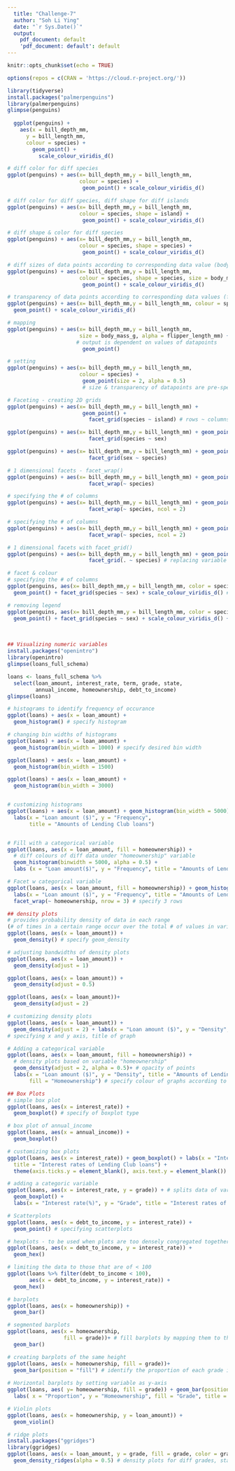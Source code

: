 ---
  title: "Challenge-7"
  author: "Soh Li Ying"
  date: "`r Sys.Date()`"
  output:
    pdf_document: default
    'pdf_document: default': default
---
  
```{r setup, include=FALSE}
knitr::opts_chunk$set(echo = TRUE)
```
  
```{r, eval=T,echo=TRUE}
options(repos = c(CRAN = 'https://cloud.r-project.org/'))

library(tidyverse)
install.packages("palmerpenguins")
library(palmerpenguins)
glimpse(penguins)
  
  ggplot(penguins) +
    aes(x = bill_depth_mm, 
      y = bill_length_mm,
      colour = species) +
        geom_point() + 
          scale_colour_viridis_d()

# diff color for diff species
ggplot(penguins) + aes(x= bill_depth_mm,y = bill_length_mm,
                       colour = species) + 
                        geom_point() + scale_colour_viridis_d()

# diff color for diff species, diff shape for diff islands
ggplot(penguins) + aes(x= bill_depth_mm,y = bill_length_mm,
                       colour = species, shape = island) + 
                        geom_point() + scale_colour_viridis_d()

# diff shape & color for diff species
ggplot(penguins) + aes(x= bill_depth_mm,y = bill_length_mm,
                       colour = species, shape = species) + 
                        geom_point() + scale_colour_viridis_d()

# diff sizes of data points according to corresponding data value (body mass)
ggplot(penguins) + aes(x= bill_depth_mm,y = bill_length_mm,
                       colour = species, shape = species, size = body_mass_g) + 
                        geom_point() + scale_colour_viridis_d()

# transparency of data points according to corresponding data values (flipper length)
ggplot(penguins) + aes(x= bill_depth_mm,y = bill_length_mm, colour = species, shape = species, size = body_mass_g, alpha = flipper_length_mm) +
  geom_point() + scale_colour_viridis_d()

# mapping
ggplot(penguins) + aes(x= bill_depth_mm,y = bill_length_mm,
                       size = body_mass_g, alpha = flipper_length_mm) + 
                      # output is dependent on values of datapoints
                        geom_point() 

# setting
ggplot(penguins) + aes(x= bill_depth_mm,y = bill_length_mm,
                       colour = species) + 
                        geom_point(size = 2, alpha = 0.5) 
                        # size & transparency of datapoints are pre-specified 

# Faceting - creating 2D grids
ggplot(penguins) + aes(x= bill_depth_mm,y = bill_length_mm) + 
                        geom_point() + 
                          facet_grid(species ~ island) # rows ~ columns 

ggplot(penguins) + aes(x= bill_depth_mm,y = bill_length_mm) + geom_point() + 
                          facet_grid(species ~ sex)

ggplot(penguins) + aes(x= bill_depth_mm,y = bill_length_mm) + geom_point() + 
                          facet_grid(sex ~ species)

# 1 dimensional facets - facet_wrap()
ggplot(penguins) + aes(x= bill_depth_mm,y = bill_length_mm) + geom_point() + 
                          facet_wrap(~ species)

# specifying the # of columns 
ggplot(penguins) + aes(x= bill_depth_mm,y = bill_length_mm) + geom_point() + 
                          facet_wrap(~ species, ncol = 2)

# specifying the # of columns 
ggplot(penguins) + aes(x= bill_depth_mm,y = bill_length_mm) + geom_point() + 
                          facet_wrap(~ species, ncol = 2)

# 1 dimensional facets with facet_grid()
ggplot(penguins) + aes(x= bill_depth_mm,y = bill_length_mm) + geom_point() + 
                          facet_grid(. ~ species) # replacing variable with "." 

# facet & colour
# specifying the # of columns 
ggplot(penguins, aes(x= bill_depth_mm,y = bill_length_mm, color = species)) +
  geom_point() + facet_grid(species ~ sex) + scale_colour_viridis_d() # diff colours for diff rows (diff species)

# removing legend 
ggplot(penguins, aes(x= bill_depth_mm,y = bill_length_mm, color = species)) +
  geom_point() + facet_grid(species ~ sex) + scale_colour_viridis_d() + guides(color = "none") 

```
<br>

```{r, eval=T,echo=TRUE}
## Visualizing numeric variables
install.packages("openintro")
library(openintro)
glimpse(loans_full_schema)

loans <- loans_full_schema %>%
  select(loan_amount, interest_rate, term, grade, state, 
         annual_income, homeownership, debt_to_income)
glimpse(loans)

# histograms to identify frequency of occurance
ggplot(loans) + aes(x = loan_amount) +
  geom_histogram() # specify histogram

# changing bin widths of histograms
ggplot(loans) + aes(x = loan_amount) +
  geom_histogram(bin_width = 1000) # specify desired bin width

ggplot(loans) + aes(x = loan_amount) +
  geom_histogram(bin_width = 1500)

ggplot(loans) + aes(x = loan_amount) +
  geom_histogram(bin_width = 3000)


# customizing histograms 
ggplot(loans) + aes(x = loan_amount) + geom_histogram(bin_width = 5000) +
  labs(x = "Loan amount ($)", y = "Frequency", 
       title = "Amounts of Lending Club loans")


# Fill with a categorical variable 
ggplot(loans, aes(x = loan_amount, fill = homeownership)) + 
  # diff colours of diff data under "homeownership" variable
  geom_histogram(binwidth = 5000, alpha = 0.5) + 
  labs (x = "Loan amount($)", y = "Frequency", title = "Amounts of Lending Club loans")

# Facet w categorical variable 
ggplot(loans, aes(x = loan_amount, fill = homeownership)) + geom_histogram(binwidth = 5000) +
  labs(x = "Loan amount ($)", y = "Frequency", title = "Amounts of Lending Club loans" ) + 
  facet_wrap(~ homeownership, nrow = 3) # specify 3 rows 

## density plots 
# provides probability density of data in each range 
(# of times in a certain range occur over the total # of values in variable)
ggplot(loans, aes(x = loan_amount)) + 
  geom_density() # specify geom_density 

# adjusting bandwidths of density plots 
ggplot(loans, aes(x = loan_amount)) + 
  geom_density(adjust = 1)

ggplot(loans, aes(x = loan_amount)) + 
  geom_density(adjust = 0.5)

ggplot(loans, aes(x = loan_amount))+
  geom_density(adjust = 2)

# customizing density plots 
ggplot(loans, aes(x = loan_amount)) + 
  geom_density(adjust = 2) + labs(x = "Loan amount ($)", y = "Density", title = "Amounts of Lending Club loans")
# specifying x and y axis, title of graph

# Adding a categorical variable
ggplot(loans, aes(x = loan_amount, fill = homeownership)) + 
  # density plots based on variable "homeownership"
  geom_density(adjust = 2, alpha = 0.5)+ # opacity of points  
  labs(x = "Loan amount ($)", y = "Density", title = "Amounts of Lending Club loans", 
       fill = "Homeownership") # specify colour of graphs according to "Homeownership" types

## Box Plots
# simple box plot 
ggplot(loans, aes(x = interest_rate)) + 
  geom_boxplot() # specify of boxplot type 

# box plot of annual_income 
ggplot(loans, aes(x = annual_income)) +
  geom_boxplot()

# customizing box plots
ggplot(loans, aes(x = interest_rate)) + geom_boxplot() + labs(x = "Interest Rate (%)", y = NULL, 
  title = "Interest rates of Lending Club loans") + 
  theme(axis.ticks.y = element_blank(), axis.text.y = element_blank())

# adding a categoric variable 
ggplot(loans, aes(x = interest_rate, y = grade)) + # splits data of varying grades into individual boxplots
  geom_boxplot() + 
  labs(x = "Interest rate(%)", y = "Grade", title = "Interest rates of Lending Club loans")

# Scatterplots 
ggplot(loans, aes(x = debt_to_income, y = interest_rate)) + 
  geom_point() # specifying scatterplots

# hexplots - to be used when plots are too densely congregated together
ggplot(loans, aes(x = debt_to_income, y = interest_rate)) + 
  geom_hex()

# limiting the data to those that are of < 100
ggplot(loans %>% filter(debt_to_income < 100), 
       aes(x = debt_to_income, y = interest_rate)) + 
  geom_hex()

# barplots 
ggplot(loans, aes(x = homeownership)) + 
  geom_bar()

# segmented barplots 
ggplot(loans, aes(x = homeownership, 
                  fill = grade))+ # fill barplots by mapping them to their respective grades
  geom_bar()

# creating barplots of the same height 
ggplot(loans, aes(x = homeownership, fill = grade))+
  geom_bar(position = "fill") # identify the proportion of each grade in its respective homeownership type
  
# Horizontal barplots by setting variable as y-axis
ggplot(loans, aes( y= homeownership, fill = grade)) + geom_bar(position = "fill") +
  labs( x = "Proportion", y = "Homeownership", fill = "Grade", title = "Grades of Lending Club loans")

# Violin plots 
ggplot(loans, aes(x = homeownership, y = loan_amount)) + 
  geom_violin()

# ridge plots 
install.packages("ggridges")
library(ggridges)
ggplot(loans, aes(x = loan_amount, y = grade, fill = grade, color = grade)) + 
  geom_density_ridges(alpha = 0.5) # density plots for diff grades, stacked on each other, of opacity = 0.5


```
<br>


